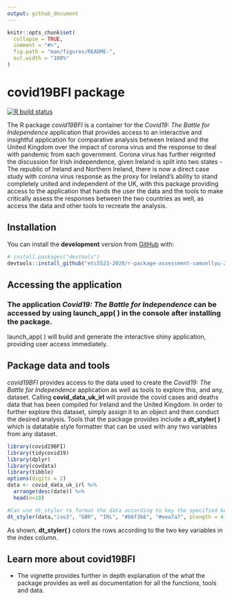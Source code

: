 ```yaml
---
output: github_document
---
```


<!-- README.md is generated from README.Rmd. Please edit that file -->

```r
knitr::opts_chunk$set(
  collapse = TRUE,
  comment = "#>",
  fig.path = "man/figures/README-",
  out.width = "100%"
)
```

# covid19BFI package

<!-- badges: start -->

[![R build status](https://github.com/etc5523-2020/r-package-assessment-samuellyu-2021/workflows/R-CMD-check/badge.svg)](https://github.com/etc5523-2020/r-package-assessment-samuellyu-2021/actions)
<!-- badges: end -->

The R package _covid19BFI_ is a container for the _Covid19: The Battle for Independence_ application that provides access to an interactive and insightful application for comparative analysis between Ireland and the United Kingdom over the impact of corona virus and the response to deal with pandemic from each government. Corona virus has further reignited the discussion for Irish independence, given Ireland is split into two states - The republic of Ireland and Northern Ireland, there is now a direct case study with corona virus response as the proxy for Ireland's ability to stand completely united and independent of the UK, with this package providing access to the application that hands
the user the data and the tools to make critically assess the responses between the two countries as well, as access the data and other tools to recreate the analysis.

## Installation

You can install the **development** version from 
[GitHub](https://github.com/etc5523-2020/r-package-assessment-samuellyu-2021) with:

``` r
# install.packages("devtools")
devtools::install_github("etc5523-2020/r-package-assessment-samuellyu-2021")
```
## Accessing the application

### The application _Covid19: The Battle for Independence_ can be accessed by using **launch_app( )** in the console after installing the package.
launch_app( ) will build and generate the interactive shiny application, providing user access immediately.

## Package data and tools
_covid19BFI_ provides access to the data used to create the _Covid19: The Battle for Independence_ application as well as tools to explore this, and any, dataset. Calling **covid_data_uk_irl** will provide the covid cases and deaths data that has been compiled for Ireland and the United Kingdom. In order to further explore this dataset, simply assign it to an object and then conduct the desired analysis. Tools that the package provides include a **dt_styler( )** which is datatable style formatter that can be used with any two variables from any dataset.

```r
library(covid19BFI)
library(tidycovid19)
library(dplyr)
library(covdata)
library(tibble)
options(digits = 2)
data <- covid_data_uk_irl %>% 
  arrange(desc(date)) %>%
  head(n=10)

#Can use dt_styler to format the data according to key the specified key variables
dt_styler(data,"iso3", "GBR", "IRL", "#b6f3b6", "#eea7a7", plength = 4, rownames = FALSE)
```

As shown, **dt_styler( )** colors the rows according to the two key variables in the index column. 

## Learn more about **covid19BFI**

  - The vignette provides further in depth explanation of the what the package provides as well as documentation for all the functions, tools and data.

